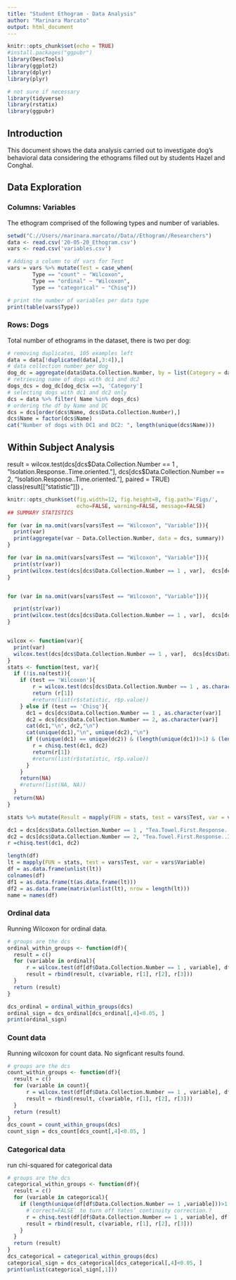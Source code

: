 ```yaml
---
title: "Student Ethogram - Data Analysis"
author: "Marinara Marcato"
output: html_document
---
```


```r
knitr::opts_chunk$set(echo = TRUE)
#install.packages("ggpubr")
library(DescTools)
library(ggplot2)
library(dplyr)
library(plyr)

# not sure if necessary
library(tidyverse)
library(rstatix)
library(ggpubr)
```

## Introduction 
This document shows the data analysis carried out to investigate 
dog's behavioral data considering the ethograms filled out by students
Hazel and Conghal.


## Data Exploration

### Columns: Variables
The ethogram comprised of the following types and number of variables.

```r
setwd("C://Users//marinara.marcato//Data//Ethogram//Researchers")
data <- read.csv('20-05-20_Ethogram.csv')
vars <- read.csv('variables.csv')

# Adding a column to df vars for Test 
vars = vars %>% mutate(Test = case_when(
        Type == "count" ~ "Wilcoxon",
        Type == "ordinal" ~ "Wilcoxon", 
        Type == "categorical" ~ "Chisq"))

# print the number of variables per data type
print(table(vars$Type))
```

### Rows: Dogs
Total number of ethograms in the dataset, there is two per dog:
```r
# removing duplicates, 105 examples left
data = data[!duplicated(data[,3:4]),]
# data collection number per dog
dog_dc = aggregate(data$Data.Collection.Number, by = list(Category = data$Name), FUN = sum)
# retrieving name of dogs with dc1 and dc2
dogs_dcs = dog_dc[dog_dc$x ==3, 'Category']
# selecting dogs with dc1 and dc2 only
dcs = data %>% filter( Name %in% dogs_dcs)
# ordering the df by Name and DC
dcs = dcs[order(dcs$Name, dcs$Data.Collection.Number),]
dcs$Name = factor(dcs$Name)
cat("Number of dogs with DC1 and DC2: ", length(unique(dcs$Name)))
```


## Within Subject Analysis

result = wilcox.test(dcs[dcs$Data.Collection.Number == 1 , "Isolation.Response..Time.oriented."],  dcs[dcs$Data.Collection.Number == 2, "Isolation.Response..Time.oriented."], paired = TRUE)
class(result[["statistic"]])
, 
```r
knitr::opts_chunk$set(fig.width=12, fig.height=8, fig.path='Figs/',
                      echo=FALSE, warning=FALSE, message=FALSE)
## SUMMARY STATISTICS

for (var in na.omit(vars[vars$Test == "Wilcoxon", "Variable"])){
  print(var)
  print(aggregate(var ~ Data.Collection.Number, data = dcs, summary))
}    

for (var in na.omit(vars[vars$Test == "Wilcoxon", "Variable"])){
  print(str(var))
  print(wilcox.test(dcs[dcs$Data.Collection.Number == 1 , var],  dcs[dcs$Data.Collection.Number == 2, var], paired = TRUE)[1:3])
}


for (var in na.omit(vars[vars$Test == "Wilcoxon", "Variable"])){

  print(str(var))
  print(wilcox.test(dcs[dcs$Data.Collection.Number == 1 , var],  dcs[dcs$Data.Collection.Number == 2, var], paired = TRUE)[1:3])
}


wilcox <- function(var){
  print(var)
  wilcox.test(dcs[dcs$Data.Collection.Number == 1 , var],  dcs[dcs$Data.Collection.Number == 2, var], paired = TRUE)
}
stats <- function(test, var){
  if (!is.na(test)){
    if (test == 'Wilcoxon'){
        r = wilcox.test(dcs[dcs$Data.Collection.Number == 1 , as.character(var)],  dcs[dcs$Data.Collection.Number == 2, as.character(var)], paired = TRUE)
        return (r[1])
        #return(list(r$statistic, r$p.value))
    } else if (test == 'Chisq'){
      dc1 = dcs[dcs$Data.Collection.Number == 1 , as.character(var)]
      dc2 = dcs[dcs$Data.Collection.Number == 2, as.character(var)]
      cat(dc1,"\n", dc2,"\n")
      cat(unique(dc1),"\n", unique(dc2),"\n")
      if ((unique(dc1) == unique(dc2)) & (length(unique(dc1))>1) & (length(unique(dc2))>1)){
        r = chisq.test(dc1, dc2)
        return(r[1])
        #return(list(r$statistic, r$p.value))
      }
    }
    return(NA)
    #return(list(NA, NA))
  }
  return(NA)
}

stats %>% mutate(Result = mapply(FUN = stats, test = vars$Test, var = vars$Variable))

dc1 = dcs[dcs$Data.Collection.Number == 1 , "Tea.Towel.First.Response..Indifferent."]
dc2 = dcs[dcs$Data.Collection.Number == 2, "Tea.Towel.First.Response..Indifferent."]
r =chisq.test(dc1, dc2)

length(df)
lt = mapply(FUN = stats, test = vars$Test, var = vars$Variable)
df = as.data.frame(unlist(lt))
colnames(df)
df1 = as.data.frame(t(as.data.frame(lt)))
df2 = as.data.frame(matrix(unlist(lt), nrow = length(lt)))
name = names(df)


```
### Ordinal data
Running Wilcoxon for ordinal data. 
```r
# groups are the dcs
ordinal_within_groups <- function(df){
  result = c()
  for (variable in ordinal){
      r = wilcox.test(df[df$Data.Collection.Number == 1 , variable], df[df$Data.Collection.Number == 2, variable], paired = TRUE)
      result = rbind(result, c(variable, r[1], r[2], r[3]))
  }
  return (result)
}

dcs_ordinal = ordinal_within_groups(dcs)
ordinal_sign = dcs_ordinal[dcs_ordinal[,4]<0.05, ]
print(ordinal_sign)
```

### Count data
Running wilcoxon for count data. No signficant results found.
```r
# groups are the dcs
count_within_groups <- function(df){
  result = c()
  for (variable in count){
      r = wilcox.test(df[df$Data.Collection.Number == 1 , variable], df[df$Data.Collection.Number == 2, variable], paired = TRUE)
      result = rbind(result, c(variable, r[1], r[2], r[3]))
  }
  return (result)
}
dcs_count = count_within_groups(dcs)
count_sign = dcs_count[dcs_count[,4]<0.05, ]
```

### Categorical data
run chi-squared for categorical data

```r
# groups are the dcs
categorical_within_groups <- function(df){
  result = c()
  for (variable in categorical){
    if (length(unique(df[df$Data.Collection.Number == 1 ,variable]))>1 & length(unique(df[df$Data.Collection.Number == 2 ,variable]))>1){
      #`correct=FALSE` to turn off Yates’ continuity correction.? 
      r = chisq.test(df[df$Data.Collection.Number == 1 , variable], df[df$Data.Collection.Number == 2, variable])
      result = rbind(result, c(variable, r[1], r[2], r[3]))
    }
  }
  return (result)
}
dcs_categorical = categorical_within_groups(dcs)
categorical_sign = dcs_categorical[dcs_categorical[,4]<0.05, ]
print(unlist(categorical_sign[,1]))
```
